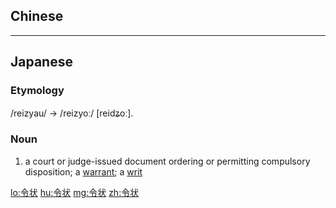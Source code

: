 {{also|令狀}}
==Chinese==
{{zh-see|令狀}}

----

==Japanese==
{{ja-kanjitab|れい|じょう|yomi=on}}

===Etymology===
/reizyau/ → /reizyoː/ [reidʑoː].

===Noun===
{{ja-noun|れいじょう|hhira=れいじやう|kyu=令狀}}

# a court or judge-issued document ordering or permitting compulsory disposition; a [[warrant]]; a [[writ]]

[[lo:令状]]
[[hu:令状]]
[[mg:令状]]
[[zh:令状]]
